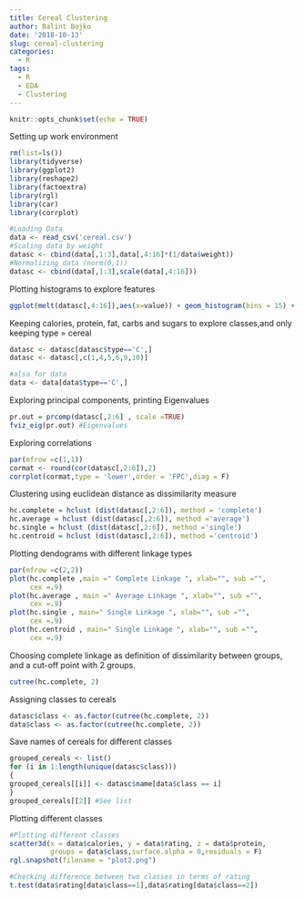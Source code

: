 ```yaml
---
title: Cereal Clustering
author: Balint Bojko
date: '2018-10-13'
slug: cereal-clustering
categories:
  - R
tags:
  - R
  - EDA
  - Clustering
---
```




```r
knitr::opts_chunk$set(echo = TRUE)
```

Setting up work environment
```r



rm(list=ls())
library(tidyverse)
library(ggplot2)
library(reshape2)
library(factoextra)
library(rgl)
library(car)
library(corrplot)

#Loading Data
data <- read_csv('cereal.csv')
#Scaling data by weight
datasc <- cbind(data[,1:3],data[,4:16]*(1/data$weight))
#Normalizing data (norm(0,1))
datasc <- cbind(data[,1:3],scale(data[,4:16]))
```

Plotting histograms to explore features
```r
ggplot(melt(datasc[,4:16]),aes(x=value)) + geom_histogram(bins = 15) + facet_wrap(~variable)
```

Keeping calories, protein, fat, carbs and sugars to explore classes,and only keeping type = cereal
```r
datasc <- datasc[datasc$type=='C',]
datasc <- datasc[,c(1,4,5,6,9,10)]

#also for data
data <- data[data$type=='C',]
```

Exploring principal components, printing Eigenvalues
```r
pr.out = prcomp(datasc[,2:6] , scale =TRUE)
fviz_eig(pr.out) #Eigenvalues
```

Exploring correlations
```r
par(mfrow =c(1,1))
cormat <- round(cor(datasc[,2:6]),2)
corrplot(cormat,type = 'lower',order = 'FPC',diag = F)
```

Clustering using euclidean distance as dissimilarity measure
```r
hc.complete = hclust (dist(datasc[,2:6]), method = 'complete')
hc.average = hclust (dist(datasc[,2:6]), method ='average')
hc.single = hclust (dist(datasc[,2:6]), method ='single')
hc.centroid = hclust (dist(datasc[,2:6]), method ='centroid')
```

Plotting dendograms with different linkage types
```r
par(mfrow =c(2,2))
plot(hc.complete ,main =" Complete Linkage ", xlab="", sub ="",
     cex =.9)
plot(hc.average , main =" Average Linkage ", xlab="", sub ="",
     cex =.9)
plot(hc.single , main=" Single Linkage ", xlab="", sub ="",
     cex =.9)
plot(hc.centroid , main=" Single Linkage ", xlab="", sub ="",
     cex =.9)
```

Choosing complete linkage as definition of dissimilarity between groups, and a 
cut-off point with 2 groups.

```r
cutree(hc.complete, 2)
```

Assigning classes to cereals
```r
datasc$class <- as.factor(cutree(hc.complete, 2))
data$class <- as.factor(cutree(hc.complete, 2))
```

Save names of cereals for different classes
```r
grouped_cereals <- list()
for (i in 1:length(unique(datasc$class)))
{
grouped_cereals[[i]] <- datasc$name[data$class == i]
}
grouped_cereals[[2]] #See list
```

Plotting different classes
```r
#Plotting different classes
scatter3d(x = data$calories, y = data$rating, z = data$protein, 
          groups = data$class,surface.alpha = 0,residuals = F) 
rgl.snapshot(filename = "plot2.png")

#Checking difference between two classes in terms of rating
t.test(data$rating[data$class==1],data$rating[data$class==2])
```

